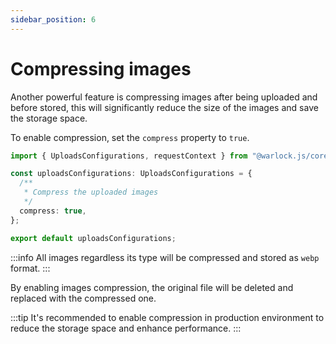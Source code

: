 ```yaml
---
sidebar_position: 6
---
```


# Compressing images

Another powerful feature is compressing images after being uploaded and before stored, this will significantly reduce the size of the images and save the storage space.

To enable compression, set the `compress` property to `true`.

```ts title="src/config/uploads.ts"
import { UploadsConfigurations, requestContext } from "@warlock.js/core";

const uploadsConfigurations: UploadsConfigurations = {
  /**
   * Compress the uploaded images
   */
  compress: true,
};

export default uploadsConfigurations;
```

:::info
All images regardless its type will be compressed and stored as `webp` format.
:::

By enabling images compression, the original file will be deleted and replaced with the compressed one.

:::tip
It's recommended to enable compression in production environment to reduce the storage space and enhance performance.
:::

